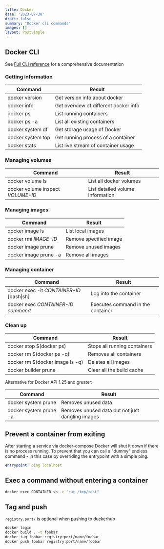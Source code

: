 ```yaml
---
title: Docker
date: '2023-07-30'
draft: false
summary: "Docker cli commands"
images: []
layout: PostSimple
---
```



## Docker CLI

See [Full CLI reference](https://docs.docker.com/engine/reference/commandline/docker/#child-commands) for a comprehensive documentation

### Getting information

| Command           | Result                                |
| ----------------- | ------------------------------------- |
| docker version    | Get version info about docker         |
| docker info       | Get overview of different docker info |
| docker ps         | List running containers               |
| docker ps -a      | List all existing containers          |
| docker system df  | Get storage usage of Docker           |
| docker system top | Get running process of a container    |
| docker stats      | List live stream of container usage   |

### Managing volumes

| Command                           | Result                           |
| --------------------------------- | -------------------------------- |
| docker volume ls                  | List all docker volumes          |
| docker volume inspect _VOLUME-ID_ | List detailed volume information |

### Managing images

| Command               | Result                 |
| --------------------- | ---------------------- |
| docker image ls       | List local images      |
| docker rmi _IMAGE-ID_ | Remove specified image |
| docker image prune    | Remove unused images   |
| docker image prune -a | Remove all images      |

### Managing container

| Command                                   | Result                            |
| ----------------------------------------- | --------------------------------- |
| docker exec -it _CONTAINER-ID_ [bash\|sh] | Log into the container            |
| docker exec _CONTAINER-ID_ _command_      | Executes command in the container |

### Clean up

| Command                         | Result                       |
| ------------------------------- | ---------------------------- |
| docker stop $(docker ps)        | Stops all running containers |
| docker rm $(docker ps -q)       | Removes all containers       |
| docker rm $(docker image ls -q) | Deletes all images           |
| docker builder prune            | Clear all the build cache    |

Alternative for Docker API 1.25 and greater:

| Command                | Result                                           |
| ---------------------- | ------------------------------------------------ |
| docker system prune    | Removes unused data                              |
| docker system prune -a | Removes unused data but not just dangling images |

## Prevent a container from exiting

After starting a service via docker-compose Docker will shut it down if there is no process running. To prevent that you can call a "dummy" endless command - in this case by overriding the entrypoint with a simple ping.

```yaml
entrypoint: ping localhost
```

## Exec a command without entering a container

```bash
docker exec CONTAINER sh -c "cat /tmp/test"
```

## Tag and push

`registry.port/` is optional when pushing to duckerhub

```sh
docker login
docker build . -t foobar
docker tag foobar registry:port/name/foobar
docker push foobar registry:port/name/foobar
```
